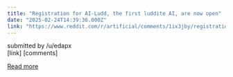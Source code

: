 ```yaml
---
title: "Registration for AI-Ludd, the first luddite AI, are now open"
date: "2025-02-24T14:39:36.000Z"
link: "https://www.reddit.com/r/artificial/comments/1ix3jby/registration_for_ailudd_the_first_luddite_ai_are/"
---
```


submitted by    /u/edapx  
 [link]   [comments]

[Read more](https://www.reddit.com/r/artificial/comments/1ix3jby/registration_for_ailudd_the_first_luddite_ai_are/)
